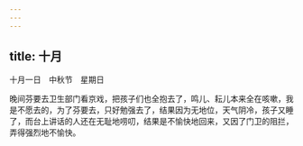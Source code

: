 ```yaml
---
---
---
```

title: 十月
---





十月一日　中秋节　星期日


晚间芬要去卫生部门看京戏，把孩子们也全抱去了，鸣儿、耘儿本来全在咳嗽，我是不愿去的，为了芬要去，只好勉强去了，结果因为无地位，天气阴冷，孩子又睡了，而台上讲话的人还在无耻地唠叨，结果是不愉快地回来，又因了门卫的阻拦，弄得强烈地不愉快。